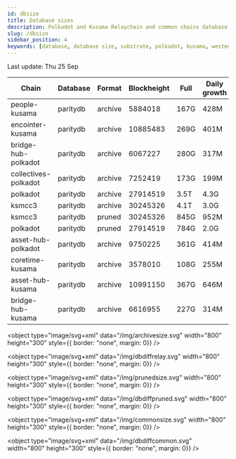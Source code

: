 ```yaml
---
id: dbsize
title: Database sizes
description: Polkadot and Kusama Relaychain and common chains database sizes
slug: /dbsize
sidebar_position: 4
keywords: [database, database size, substrate, polkadot, kusama, westend]
---
```



Last update: Thu 25 Sep

| Chain    | Database   | Format | Blockheight | Full         | Daily growth |
| ------------------------| ----------- | -------- | ------- | ---------- | ----- | 
| people-kusama | paritydb | archive | 5884018 | 167G | 428M |
| encointer-kusama | paritydb | archive | 10885483 | 269G | 401M |
| bridge-hub-polkadot | paritydb | archive | 6067227 | 280G | 317M |
| collectives-polkadot | paritydb | archive | 7252419 | 173G | 199M |
| polkadot | paritydb | archive | 27914519 | 3.5T | 4.3G |
| ksmcc3 | paritydb | archive | 30245326 | 4.1T | 3.0G |
| ksmcc3 | paritydb | pruned | 30245326 | 845G | 952M |
| polkadot | paritydb | pruned | 27914519 | 784G | 2.0G |
| asset-hub-polkadot | paritydb | archive | 9750225 | 361G | 414M |
| coretime-kusama | paritydb | archive | 3578010 | 108G | 255M |
| asset-hub-kusama | paritydb | archive | 10991150 | 367G | 646M |
| bridge-hub-kusama | paritydb | archive | 6616955 | 227G | 314M |
<object type="image/svg+xml" data="/img/archivesize.svg" width="800" height="300" style={{ border: "none", margin: 0}} />

<object type="image/svg+xml" data="/img/dbdiffrelay.svg" width="800" height="300" style={{ border: "none", margin: 0}} />

<object type="image/svg+xml" data="/img/prunedsize.svg" width="800" height="300" style={{ border: "none", margin: 0}} />

<object type="image/svg+xml" data="/img/dbdiffpruned.svg" width="800" height="300" style={{ border: "none", margin: 0}} />

<object type="image/svg+xml" data="/img/commonsize.svg" width="800" height="300" style={{ border: "none", margin: 0}} />

<object type="image/svg+xml" data="/img/dbdiffcommon.svg" width="800" height="300" style={{ border: "none", margin: 0}} />
